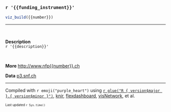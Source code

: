 
### `r '{{funding_instrument}}'`

```r
viz_build({{number}})
```

***

<br/>  

**Description**  
`r '{{description}}'`  

<br/>  

**More**  [http://www.nfp{{number}}.ch](http://www.nfp{{number}}.ch/en){target='_blank'}  

**Data**  [p3.snf.ch](http://p3.snf.ch/Pages/DataAndDocumentation.aspx){target='_blank'}  

<hr/>

Compiled with `r emoji("purple_heart")` using [`r glue("R { version$major }.{ version$minor }")`](https://cran.r-project.org/), [knir](https://yihui.name/knitr/){target='_blank'}, [flexdashboard](https://github.com/rstudio/flexdashboard){target='_blank'}, [visNetwork](https://datastorm-open.github.io/visNetwork/){target='_blank'}, et al.

<font size='1'>Last updated  `r Sys.time()`  </font>
